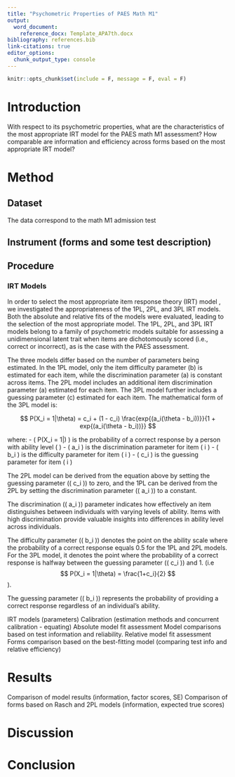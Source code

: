 ```yaml
---
title: "Psychometric Properties of PAES Math M1"
output:
  word_document:
    reference_docx: Template_APA7th.docx
bibliography: references.bib
link-citations: true
editor_options: 
  chunk_output_type: console
---
```


```r
knitr::opts_chunk$set(include = F, message = F, eval = F)
```

# Introduction

With respect to its psychometric properties, what are the characteristics of the most appropriate IRT model for the PAES math M1 assessment? How comparable are information and efficiency across forms based on the most appropriate IRT model?

# Method

## Dataset

The data correspond to the math M1 admission test

## Instrument (forms and some test description)

## Procedure
### IRT Models
In order to select the most appropriate item response theory (IRT) model , we investigated the appropriateness of the 1PL, 2PL, and 3PL IRT models. Both the absolute and relative fits of the models were evaluated, leading to the selection of the most appropriate model. The 1PL, 2PL, and 3PL IRT models belong to a family of psychometric models suitable for assessing a unidimensional latent trait when items are dichotomously scored (i.e., correct or incorrect), as is the case with the PAES assessment.

The three models differ based on the number of parameters being estimated. In the 1PL model, only the item difficulty parameter (b) is estimated for each item, while the discrimination parameter (a) is constant across items. The 2PL model includes an additional item discrimination parameter (a) estimated for each item. The 3PL model further includes a guessing parameter (c) estimated for each item. The mathematical form of the 3PL model is:

$$
P(X_i = 1|\theta) = c_i + (1 - c_i) \frac{exp{(a_i(\theta - b_i))}}{1 + exp{(a_i(\theta - b_i))}}
$$

where:
- \( P(X_i = 1|\theta) \) is the probability of a correct response by a person with ability level \( \theta \)
- \( a_i \) is the discrimination parameter for item \( i \)
- \( b_i \) is the difficulty parameter for item \( i \)
- \( c_i \) is the guessing parameter for item \( i \)

The 2PL model can be derived from the equation above by setting the guessing parameter (\( c_i \)) to zero, and the 1PL can be derived from the 2PL by setting the discrimination parameter (\( a_i \)) to a constant.

The discrimination (\( a_i \)) parameter indicates how effectively an item distinguishes between individuals with varying levels of ability. Items with high discrimination provide valuable insights into differences in ability level across individuals.

The difficulty parameter (\( b_i \)) denotes the point on the ability scale where the probability of a correct response equals 0.5 for the 1PL and 2PL models. For the 3PL model, it denotes the point where the probability of a correct response is halfway between the guessing parameter (\( c_i \)) and 1. (i.e $$ P(X_i = 1|\theta) = \frac{1+c_i}{2} $$).

The guessing parameter (\( b_i \)) represents the probability of providing a correct response regardless of an individual's ability. 

IRT models (parameters)
Calibration (estimation methods and concurrent calibration - equating)
Absolute model fit assessment
Model comparisons based on test information and reliability. Relative model fit assessment
Forms comparison based on the best-fitting model (comparing test info and relative efficiency)

# Results

Comparison of model results (information, factor scores, SE)
Comparison of forms based on Rasch and 2PL models (information, expected true scores)

# Discussion

# Conclusion
